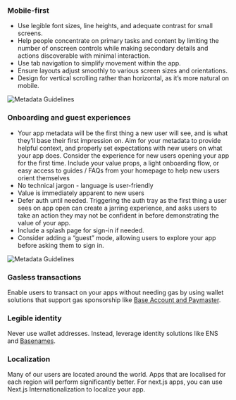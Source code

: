 ### Mobile-first
- Use legible font sizes, line heights, and adequate contrast for small screens.
- Help people concentrate on primary tasks and content by limiting the number of onscreen controls while making secondary details and actions discoverable with minimal interaction.
- Use tab navigation to simplify movement within the app.
- Ensure layouts adjust smoothly to various screen sizes and orientations.
- Design for vertical scrolling rather than horizontal, as it’s more natural on mobile.

![Metadata Guidelines](/images/minikit/mobile-first.png)

### Onboarding and guest experiences
- Your app metadata will be the first thing a new user will see, and is what they’ll base their first impression on. Aim for your metadata to provide helpful context, and properly set expectations with new users on what your app does.
Consider the experience for new users opening your app for the first time. Include your value props, a light onboarding flow, or easy access to guides / FAQs from your homepage to help new users orient themselves
- No technical jargon - language is user-friendly
- Value is immediately apparent to new users
- Defer auth until needed. Triggering the auth tray as the first thing a user sees on app open can create a jarring experience, and asks users to take an action they may not be confident in before demonstrating the value of your app.
- Include a splash page for sign-in if needed.
- Consider adding a “guest” mode, allowing users to explore your app before asking them to sign in.

![Metadata Guidelines](/images/minikit/metadata-guidelines.png)


### Gasless transactions
Enable users to transact on your apps without needing gas by using wallet solutions that support gas sponsorship like [Base Account and Paymaster](/base-account/improve-ux/sponsor-gas/paymasters).

### Legible identity
Never use wallet addresses. Instead, leverage identity solutions like ENS and [Basenames](/base-account/basenames/basenames-onchainkit-tutorial).

### Localization
Many of our users are located around the world. Apps that are localised for each region will perform significantly better. For next.js apps, you can use Next.js Internationalization to localize your app.
